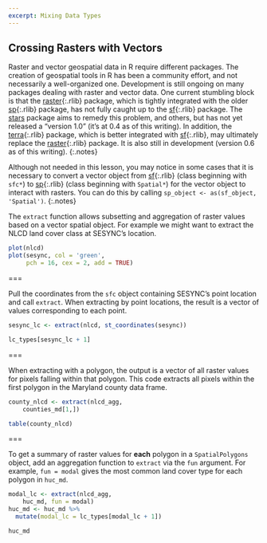 ```yaml
---
excerpt: Mixing Data Types
---
```


## Crossing Rasters with Vectors

Raster and vector geospatial data in R require different packages. 
The creation of geospatial tools in R has been a community effort, and not
necessarily a well-organized one. Development is still ongoing on many packages
dealing with raster and vector data.
One current stumbling block is that the [raster](){:.rlib} package, which is tightly 
integrated with the older [sp](){:.rlib} package, has not fully caught up to the [sf](){:.rlib} package. 
The [stars](https://r-spatial.github.io/stars/) package aims to remedy this problem,
and others, but has not yet released a "version 1.0" (it's at 0.4 as of this
writing). In addition, the [terra](){:.rlib} package, which is better integrated with
[sf](){:.rlib}, may ultimately replace the [raster](){:.rlib} package. It is also still in
development (version 0.6 as of this writing).
{:.notes}

Although not needed in this lesson, you may notice in some cases that it is necessary to
convert a vector object from [sf](){:.rlib} (class beginning with `sfc*`) to [sp](){:.rlib}
(class beginning with `Spatial*`) for the vector object to interact with rasters.
You can do this by calling `sp_object <- as(sf_object, 'Spatial')`.
{:.notes}

The `extract` function allows subsetting and aggregation of raster values based
on a vector spatial object. For example we might want to extract the NLCD land cover 
class at SESYNC's location.

```r
plot(nlcd)
plot(sesync, col = 'green',
     pch = 16, cex = 2, add = TRUE)
```

===

Pull the coordinates from the `sfc` object containing SESYNC's point location and call `extract`.
When extracting by point locations, the result is a vector of values corresponding to each point. 

```r
sesync_lc <- extract(nlcd, st_coordinates(sesync))
```

```r
lc_types[sesync_lc + 1]
```

===

When extracting with a polygon, the output is a vector of all raster values for
pixels falling within that polygon. This code extracts all pixels within the first
polygon in the Maryland county data frame.

```r
county_nlcd <- extract(nlcd_agg,
    counties_md[1,])
```

```r
table(county_nlcd)
```

===

To get a summary of raster values for **each** polygon in a `SpatialPolygons`
object, add an aggregation function to `extract` via the `fun` argument. For
example, `fun = modal` gives the most common land cover type for each polygon in
`huc_md`.

```r
modal_lc <- extract(nlcd_agg,
    huc_md, fun = modal)
huc_md <- huc_md %>%
  mutate(modal_lc = lc_types[modal_lc + 1])
```

```r
huc_md
```
